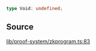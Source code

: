 ```ts
type Void: undefined;
```

## Source

[lib/proof-system/zkprogram.ts:83](https://github.com/o1-labs/o1js/blob/1ed4125b454628ef1e3e4d32dd416718a59702b8/src/lib/proof-system/zkprogram.ts#L83)
